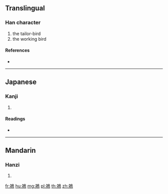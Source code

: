 {{character info/new}}
==Translingual==

===Han character===
{{Han char|rn=196|rad=鳥|as=04|sn=15|four=|canj=DKHAF}}

# the tailor-bird
# the working bird

====References====
* {{Han ref|kx=1483.370|dkj=46722|dj=2015.360|hdz=74621.100|uh=9D02|ud=40194}}

----

==Japanese==

===Kanji===
{{ja-kanji|grade=|rs=鳥04}}

# {{defn|lang=ja|sort=鳥04}}

====Readings====
* {{ja-readings|on=[[けつ]] (ketsu), [[けち]] (kechi), [[けい]] (kei), [[け]] (ke)|kun=[[ささぎ]] (sasagi)}}

----

==Mandarin==

===Hanzi===
{{cmn-hanzi|pin=[[juè]] ([[jue4]])|wg=chüeh<sup>4</sup>}}

# {{defn|lang=cmn|sort=鳥04}}

[[fr:鴂]]
[[hu:鴂]]
[[mg:鴂]]
[[pl:鴂]]
[[th:鴂]]
[[zh:鴂]]